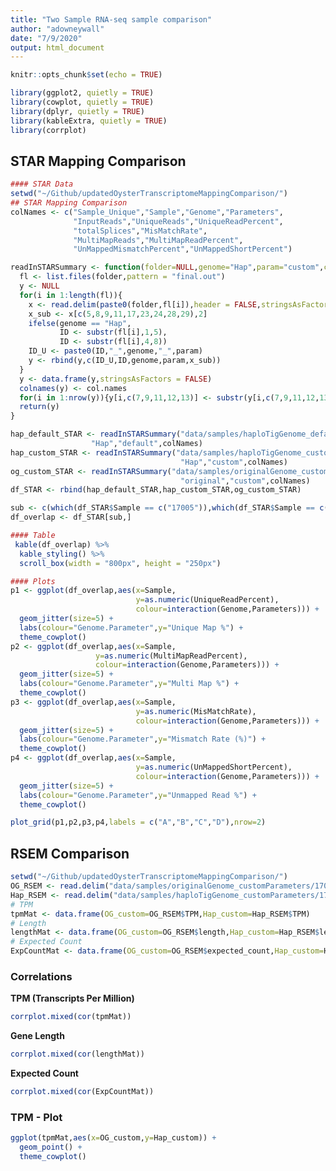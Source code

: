 ```yaml
---
title: "Two Sample RNA-seq sample comparison"
author: "adowneywall"
date: "7/9/2020"
output: html_document
---
```


```r
knitr::opts_chunk$set(echo = TRUE)
```

```r
library(ggplot2, quietly = TRUE)
library(cowplot, quietly = TRUE)
library(dplyr, quietly = TRUE)
library(kableExtra, quietly = TRUE)
library(corrplot)
```

## STAR Mapping Comparison

```r
#### STAR Data
setwd("~/Github/updatedOysterTranscriptomeMappingComparison/")
## STAR Mapping Comparison
colNames <- c("Sample_Unique","Sample","Genome","Parameters",
              "InputReads","UniqueReads","UniqueReadPercent",
              "totalSplices","MisMatchRate",
              "MultiMapReads","MultiMapReadPercent",
              "UnMappedMismatchPercent","UnMappedShortPercent")

readInSTARSummary <- function(folder=NULL,genome="Hap",param="custom",col.names=NULL){
  fl <- list.files(folder,pattern = "final.out")
  y <- NULL
  for(i in 1:length(fl)){
    x <- read.delim(paste0(folder,fl[i]),header = FALSE,stringsAsFactors = FALSE)
    x_sub <- x[c(5,8,9,11,17,23,24,28,29),2]
    ifelse(genome == "Hap",
           ID <- substr(fl[i],1,5),
           ID <- substr(fl[i],4,8))
    ID_U <- paste0(ID,"_",genome,"_",param)
    y <- rbind(y,c(ID_U,ID,genome,param,x_sub))
  }
  y <- data.frame(y,stringsAsFactors = FALSE)
  colnames(y) <- col.names
  for(i in 1:nrow(y)){y[i,c(7,9,11,12,13)] <- substr(y[i,c(7,9,11,12,13)],1,4)}
  return(y)
}

hap_default_STAR <- readInSTARSummary("data/samples/haploTigGenome_defaultParameters/",
                  "Hap","default",colNames)
hap_custom_STAR <- readInSTARSummary("data/samples/haploTigGenome_customParameters/",
                                      "Hap","custom",colNames)
og_custom_STAR <- readInSTARSummary("data/samples/originalGenome_customParameters/",
                                      "original","custom",colNames)
df_STAR <- rbind(hap_default_STAR,hap_custom_STAR,og_custom_STAR)

sub <- c(which(df_STAR$Sample == c("17005")),which(df_STAR$Sample == c("17099")))
df_overlap <- df_STAR[sub,]
```

```r
#### Table
 kable(df_overlap) %>%
  kable_styling() %>%
  scroll_box(width = "800px", height = "250px")
```


```r
#### Plots
p1 <- ggplot(df_overlap,aes(x=Sample,
                            y=as.numeric(UniqueReadPercent),
                            colour=interaction(Genome,Parameters))) + 
  geom_jitter(size=5) +
  labs(colour="Genome.Parameter",y="Unique Map %") +
  theme_cowplot()
p2 <- ggplot(df_overlap,aes(x=Sample,
                   y=as.numeric(MultiMapReadPercent),
                   colour=interaction(Genome,Parameters))) + 
  geom_jitter(size=5) +
  labs(colour="Genome.Parameter",y="Multi Map %") +
  theme_cowplot()
p3 <- ggplot(df_overlap,aes(x=Sample,
                            y=as.numeric(MisMatchRate),
                            colour=interaction(Genome,Parameters))) + 
  geom_jitter(size=5) +
  labs(colour="Genome.Parameter",y="Mismatch Rate (%)") +
  theme_cowplot()
p4 <- ggplot(df_overlap,aes(x=Sample,
                            y=as.numeric(UnMappedShortPercent),
                            colour=interaction(Genome,Parameters))) + 
  geom_jitter(size=5) +
  labs(colour="Genome.Parameter",y="Unmapped Read %") +
  theme_cowplot()

plot_grid(p1,p2,p3,p4,labels = c("A","B","C","D"),nrow=2)
```

## RSEM Comparison

```r
setwd("~/Github/updatedOysterTranscriptomeMappingComparison/")
OG_RSEM <- read.delim("data/samples/originalGenome_customParameters/17005_.genes.results.txt")
Hap_RSEM <- read.delim("data/samples/haploTigGenome_customParameters/17005.genes.results.txt")
# TPM
tpmMat <- data.frame(OG_custom=OG_RSEM$TPM,Hap_custom=Hap_RSEM$TPM)
# Length
lengthMat <- data.frame(OG_custom=OG_RSEM$length,Hap_custom=Hap_RSEM$length)
# Expected Count
ExpCountMat <- data.frame(OG_custom=OG_RSEM$expected_count,Hap_custom=Hap_RSEM$expected_count)

```

### Correlations

**TPM (Transcripts Per Million)**
```r
corrplot.mixed(cor(tpmMat))
```

**Gene Length**
```r
corrplot.mixed(cor(lengthMat))
```

**Expected Count**
```r
corrplot.mixed(cor(ExpCountMat))
```

### TPM - Plot

```r
ggplot(tpmMat,aes(x=OG_custom,y=Hap_custom)) + 
  geom_point() +
  theme_cowplot()
```
